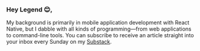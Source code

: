 ### Hey Legend 😊,

My background is primarily in mobile application development with React Native, but I dabble with all kinds of programming—from web applications to command-line tools. You can subscribe to receive an article straight into your inbox every Sunday on my [Substack](https://daveclintonn.substack.com/).
